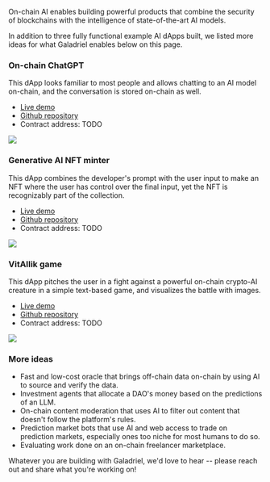 
On-chain AI enables building powerful products that combine the security of blockchains with the intelligence of state-of-the-art AI models.

In addition to three fully functional example AI dApps built, we listed more ideas for what Galadriel enables below on this page.

### On-chain ChatGPT

This dApp looks familiar to most people and allows chatting to an AI model on-chain, and the conversation is stored on-chain as well.

* [Live demo]()
* [Github repository]()
* Contract address: TODO

<img src="https://placehold.co/600x300"/>


### Generative AI NFT minter

This dApp combines the developer's prompt with the user input to make an NFT where the user has control over the final input, yet the NFT is recognizably part of the collection.

* [Live demo]()
* [Github repository]()
* Contract address: TODO

<img src="https://placehold.co/600x300"/>


### VitAIlik game

This dApp pitches the user in a fight against a powerful on-chain crypto-AI creature in a simple text-based game, and visualizes the battle with images.

* [Live demo](https://vitailik.galadriel.com)
* [Github repository](https://github.com/galadriel-ai/example-vitailik-game)
* Contract address: TODO

<img src="https://placehold.co/600x300"/>

### More ideas
* Fast and low-cost oracle that brings off-chain data on-chain by using AI to source and verify the data.
* Investment agents that allocate a DAO's money based on the predictions of an LLM.
* On-chain content moderation that uses AI to filter out content that doesn't follow the platform's rules.
* Prediction market bots that use AI and web access to trade on prediction markets, especially ones too niche for most humans to do so.
* Evaluating work done on an on-chain freelancer marketplace.

Whatever you are building with Galadriel, we'd love to hear -- please reach out and share what you're working on!
